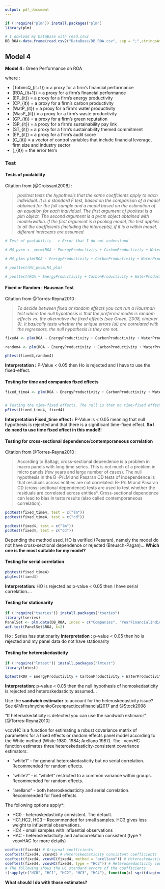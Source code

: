 ```yaml
---
output: pdf_document
---
```

```r
if (!require("plm")) install.packages("plm")
library(plm)

# I dowload my DataBase with read.csv2
DB_ROA<-data.frame(read.csv2("DataBase/DB_ROA.csv", sep = ";",stringsAsFactors=FALSE, header = TRUE ))
```


## Model 4

**Model 4 :** Green Performance on ROA

\begin{equation}
ROA_{it+1}=\beta_{0} + \beta_{1} (EP_{it}) + \beta_{2} (CP_{it}) + \beta_{3} (WatP_{it}) + \beta_{4} (WasP_{it}) + \beta_{5} (GP_{it}) + \beta_{9} (C_{it}) + \varepsilon_{it}
\label{M4}
\end{equation}



where :

* \(TobinsQ_{it+1}\) = a proxy for a firm's financial performance
* \(ROA_{it+1}\) = a proxy for a firm's financial performance
* \(EP_{it}\) = a proxy for a firm's energy productivity
* \(CP_{it}\) = a proxy for a firm's carbon productivity
* \(WatP_{it}\) = a proxy for a firm's water productivity
* \(WasP_{it}\) = a proxy for a firm's waste productivity
* \(GP_{it}\) = a proxy for a firm's green reputation
* \(SP_{it}\) = a proxy for a firm's sustainability pay link
* \(ST_{it}\) = a proxy for a firm's sustainability themed commitment
* \(EP_{it}\) = a proxy for a firm's audit score
* \(C_{it}\) = a vector of control variables that include financial leverage, firm size and industry sector
* \(\varepsilon_{it}\) = the error term


### Test

#### Tests of poolability

Citation from [@Croissant2008] :

> *pooltest tests the hypothesis that the same coeffcients apply to each individual. It is a standard F test, based on the comparison of a model obtained for the full sample and a model based on the estimation of an equation for each individual. The first argument of pooltest is a plm object. The second argument is a pvcm object obtained with model=within. If the first argument is a pooling model, the test applies to all the coefficients (including the intercepts), if it is a within model, different intercepts are assumed.*

```r
# Test of poolability --> Error that I do not understand

# M4_pvcm <- pvcm(ROA ~ EnergyProductivity + CarbonProductivity + WaterProductivity + WasteProductivity + GreenReputation + DebtRatio^2 + NetMargin + log(Asset), data=DB_ROA, index=c("Companies", "YearFinancialIndicator"), model="within")

# M4_plm<-plm(ROA ~ EnergyProductivity + CarbonProductivity + WaterProductivity + WasteProductivity + GreenReputation + DebtRatio^2 + NetMargin + log(Asset), data=DB_ROA, index=c("Companies", "YearFinancialIndicator"), model="within")

# pooltest(M4_pvcm,M4_plm)

# pooltest(ROA ~ EnergyProductivity + CarbonProductivity + WaterProductivity + WasteProductivity + GreenReputation + DebtRatio^2 + NetMargin + log(Asset), data=DB_ROA, index=c("Companies", "YearFinancialIndicator"), model="within")
```

#### Fixed or Random : Hausman Test 

Citation from @Torres-Reyna2010 :

> *To decide between fixed or random effects you can run a Hausman test where the null hypothesis is that the preferred model is random effects vs. the alternative the fixed effects (see Green, 2008, chapter 9).  It basically tests whether the unique errors (ui) are correlated with the regressors, the null hypothesis is they are not.*


```r
fixed4 <- plm(ROA ~ EnergyProductivity + CarbonProductivity + WaterProductivity + WasteProductivity + GreenReputation + DebtRatio^2 + NetMargin + log(Asset), data=DB_ROA, index=c("Companies", "YearFinancialIndicator"), model="within")

random4 <- plm(ROA ~ EnergyProductivity + CarbonProductivity + WaterProductivity + WasteProductivity + GreenReputation + DebtRatio^2 + NetMargin + log(Asset), data=DB_ROA, index=c("Companies", "YearFinancialIndicator"), model = "random")

phtest(fixed4,random4)
```

**Interpretation :** P-Value < 0.05 then Ho is rejected and I have to use the fixed-effect.


#### Testing for time and companies fixed effects

```r

fixed_time4 <- plm(ROA ~ EnergyProductivity + CarbonProductivity + WaterProductivity + WasteProductivity + GreenReputation + DebtRatio^2 + NetMargin + log(Asset) + factor(YearFinancialIndicator), data = DB_ROA, index=c("Companies", "YearFinancialIndicator"), model = "within")


# Testing the time-fixed effects. The null is that no time-fixed effects needed
pFtest(fixed_time4, fixed4)


```
**Interpretation Fixed_time effect :** P-Value is < 0.05 meaning that null hypothesis is rejected and that there is a significant time-fixed effect. **So I do need to use time fixed effect in this model!!**


#### Testing for cross-sectional dependence/contemporaneous correlation


Citation from @Torres-Reyna2010 :

> According to Baltagi, cross-sectional dependence is a problem in macro panels with long time series. This is not much of a problem in micro panels (few years and large number of cases). The null hypothesis in the B -P/LM and Pasaran CD tests of independence is that residuals across entities are not correlated. B-  P/LM and Pasaran CD (cross-sectional dependence) tests are used to test whether the residuals are correlated across entities*. Cross-sectional dependence can lead to bias in tests results (also called contemporaneous correlation). 


```r
pcdtest(fixed_time4, test = c("lm"))
pcdtest(fixed_time4, test = c("cd"))

pcdtest(fixed4, test = c("lm"))
pcdtest(fixed4, test = c("cd"))

```
Depending the method used, HO is verified (Pesaran), namely the model do not have cross-sectional dependence or rejected (Breusch-Pagan)... **Which one is the most suitable for my model?**


#### Testing for serial correlation

```r
pbgtest(fixed_time4)
pbgtest(fixed4)
```

**Interpretation:** HO is rejected as p-value < 0.05 then I have serial correlation....

#### Testing for stationarity

```r
if (!require("tseries")) install.packages("tseries")
library(tseries)
PanelSet <- plm.data(DB_ROA, index = c("Companies", "YearFinancialIndicator"))
adf.test(PanelSet$ROA, k=2)
```
Ho : Series has stationarity
**Interpretation :** p-value < 0.05 then ho is rejected and my panel data do not have stationarity


#### Testing for heteroskedasticity

```r
if (!require("lmtest")) install.packages("lmtest")
library(lmtest)

bptest(ROA ~ EnergyProductivity + CarbonProductivity + WaterProductivity + WasteProductivity + GreenReputation + DebtRatio^2 + NetMargin + log(Asset) + factor(Companies), data = DB_ROA, studentize = F)

```
**Interpretation: ** p-value < 0.05 then the null hypothesis of homoskedasticity is rejected and heteroskedasticity assumed... 


Use the **sandwich estimator** to account for the heteroskedasticity issue? See @MiroshnychenkoGreenpracticesfinancial2017 and @Stock2008

"If hetersokedaticity is detected you can use the sandwich estimaror" [@Torres-Reyna2010]

vcovHC is a function for estimating a robust covariance matrix of parameters for a fixed effects or random effects panel model according to the White method (White 1980, 1984; Arellano 1987). The --vcovHC– function estimates three heteroskedasticity-consistent covariance estimators:

* "white1" - for general heteroskedasticity but no serial correlation. Recommended for random effects.

* "white2" - is "white1" restricted to a common variance within groups. Recommended for random effects.

* "arellano" - both heteroskedasticity and serial correlation. Recommended for fixed effects.


The following options apply*:

* HC0 - heteroskedasticity consistent. The default.
* HC1,HC2, HC3 – Recommended for small samples. HC3 gives less weight to influential observations.
* HC4 - small samples with influential observations 
* HAC - heteroskedasticity and autocorrelation consistent (type ?vcovHAC for more details)


```r
coeftest(fixed4) # Original coefficients 
coeftest(fixed4, vcovHC) # Heteroskedasticity consistent coefficients
coeftest(fixed4, vcovHC(fixed4, method = "arellano")) # Heteroskedasticity consistent
coeftest(fixed4, vcovHC(fixed4, type = "HC3")) # Heteroskedasticity consistent coefficients, type 3coefficients (Arellano)
# The following shows the HC standard errors of the coefficients
t(sapply(c("HC0", "HC1", "HC2", "HC3", "HC4"), function(x) sqrt(diag(vcovHC(fixed4, type = x)))))
```


**What should I do with those estimates?**

